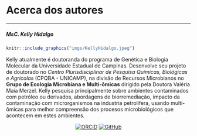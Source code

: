 # Acerca dos autores {-}
***

##### MsC. Kelly Hidalgo {-} 

```r
knitr::include_graphics("imgs/KellyHidalgo.jpeg")
```


Kelly atualmente é doutoranda do programa de Genética e Biologia Molecular da Universidade Estadual de Campinas. Desenvolve seu projeto de doutorado no *Centro Plurisdisciplinar de Pesquisa Químicas, Biológicas e Agricolas* (CPQBA - UNICAMP), na divisão de Recursos Microbianos no **Grupo de Ecologia Microbiana e Multi-ômicas** dirigido pela Doutora Valéria Maia Merzel. 
Kelly pesquisa principalmente sobre ambientes contaminados com petróleo ou derivados, abordagens de biorremediação, impacto da contaminação com microrganismos na industria petrolifera, usando multi-ômicas para melhor compreensão dos procesos microbiológicos que acontecem em estes ambientes. 

<div style="width:100%;text-align:center;">
[![ORCID](imgs/orcid.png)](https://orcid.org/0000-0003-4607-3750)   [![GitHub](imgs/github.png)](https://github.com/khidalgo85)
</div>

